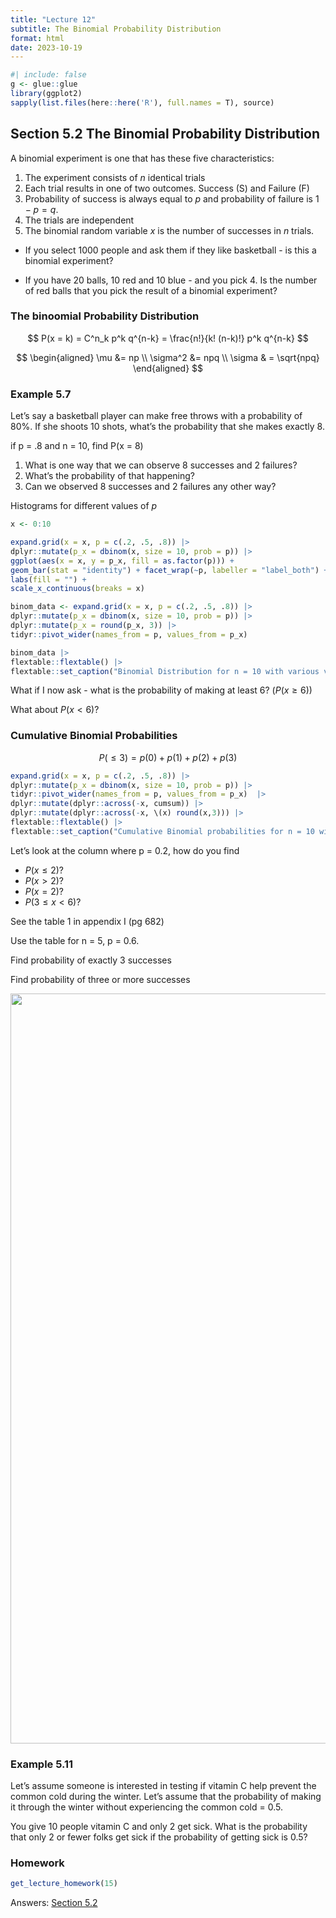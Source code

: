 ```yaml
---
title: "Lecture 12"
subtitle: The Binomial Probability Distribution
format: html
date: 2023-10-19
---
```


```r
#| include: false
g <- glue::glue
library(ggplot2)
sapply(list.files(here::here('R'), full.names = T), source)
```

## Section 5.2 The Binomial Probability Distribution

A binomial experiment is one that has these five characteristics:

1.  The experiment consists of *n* identical trials
2.  Each trial results in one of two outcomes. Success (S) and Failure (F)
3.  Probability of success is always equal to *p* and probability of failure is $1 - p = q$.
4.  The trials are independent
5.  The binomial random variable *x* is the number of successes in *n* trials.

-   If you select 1000 people and ask them if they like basketball - is this a binomial experiment?

-   If you have 20 balls, 10 red and 10 blue - and you pick 4. Is the number of red balls that you pick the result of a binomial experiment?

### The binoomial Probability Distribution

$$
P(x = k) = C^n_k p^k q^{n-k} = \frac{n!}{k! (n-k)!} p^k q^{n-k}
$$

$$
\begin{aligned}
\mu &= np \\
\sigma^2 &= npq \\
\sigma & = \sqrt{npq}
\end{aligned}
$$


### Example 5.7

Let's say a basketball player can make free throws with a probability of 80%. If she shoots 10 shots, what's the probability that she makes exactly 8.

if p = .8 and n = 10, find P(x = 8)

1.  What is one way that we can observe 8 successes and 2 failures?
2.  What's the probability of that happening?
3.  Can we observed 8 successes and 2 failures any other way?

Histograms for different values of *p*

```r
x <- 0:10

expand.grid(x = x, p = c(.2, .5, .8)) |> 
dplyr::mutate(p_x = dbinom(x, size = 10, prob = p)) |> 
ggplot(aes(x = x, y = p_x, fill = as.factor(p))) +
geom_bar(stat = "identity") + facet_wrap(~p, labeller = "label_both") +
labs(fill = "") +
scale_x_continuous(breaks = x)
```

```r
binom_data <- expand.grid(x = x, p = c(.2, .5, .8)) |> 
dplyr::mutate(p_x = dbinom(x, size = 10, prob = p)) |> 
dplyr::mutate(p_x = round(p_x, 3)) |> 
tidyr::pivot_wider(names_from = p, values_from = p_x)  

binom_data |> 
flextable::flextable() |> 
flextable::set_caption("Binomial Distribution for n = 10 with various values of p")

```

What if I now ask - what is the probability of making at least 6? ($P(x \ge 6)$)

What about $P(x \lt 6)$?

### Cumulative Binomial Probabilities

$$
P(\le 3) = p(0) + p(1) + p(2) + p(3)
$$

```r
expand.grid(x = x, p = c(.2, .5, .8)) |> 
dplyr::mutate(p_x = dbinom(x, size = 10, prob = p)) |> 
tidyr::pivot_wider(names_from = p, values_from = p_x)  |> 
dplyr::mutate(dplyr::across(-x, cumsum)) |> 
dplyr::mutate(dplyr::across(-x, \(x) round(x,3))) |> 
flextable::flextable() |> 
flextable::set_caption("Cumulative Binomial probabilities for n = 10 with various values of p")

```

Let's look at the column where p = 0.2, how do you find

-   $P(x \le 2)$?
-   $P(x \gt 2)$?
-   $P(x = 2)$?
-   $P( 3 \le x \lt 6)$?

See the table 1 in appendix I (pg 682)

Use the table for n = 5, p = 0.6.

Find probability of exactly 3 successes

Find probability of three or more successes

![](images/paste-1.png){width="1200"}

### Example 5.11

Let's assume someone is interested in testing if vitamin C help prevent the common cold during the winter. Let's assume that the probability of making it through the winter without experiencing the common cold = 0.5.

You give 10 people vitamin C and only 2 get sick. What is the probability that only 2 or fewer folks get sick if the probability of getting sick is 0.5?

### Homework

```r
get_lecture_homework(15)
```

Answers: [Section 5.2](/homework/chapter-05.qmd#section-2)